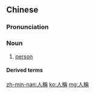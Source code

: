 {{also|人称}}
==Chinese==
{{zh-forms|s=人称}}

===Pronunciation===
{{zh-pron
|m=rénchēng
|c=jan4 cing1
|mn=zz,kh:jîn-chheng/xm,qz,tp:lîn-chheng
|cat=n
}}

===Noun===
{{zh-noun}}

# {{lb|zh|grammar}} [[person]]

====Derived terms====
{{zh-der|第一人稱|第二人稱|第三人稱|人稱代詞}}

[[zh-min-nan:人稱]]
[[ko:人稱]]
[[mg:人稱]]